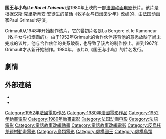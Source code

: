 {{unreferenced|time=2018-11-08T07:39:21+00:00}}
{{noteTA
|1=zh-hans:国王与小鸟; zh-hant:國王與小鳥; zh-tw:國王與鳥
}}
'''国王与小鸟'''('''''Le Roi et l'oiseau''''')是1980年上映的一部[[法国|法国]][[动画|动画]][[电影|电影]]长片。该片是根据[[安徒生|汉斯·克里斯蒂安·安徒生]]的童话《牧羊女与扫烟囱少年》改编的，由[[法国|法国]]动画家Paul Grimault导演。

Grimault从1948年开始制作该片，它的最初片名是La Bergère et le Ramoneur（牧羊女与扫烟囱的）。由于1952年Grimault的合作伙伴违背他的意愿放映了尚未完成的该片，他与合作伙伴的关系破裂，也导致了该片的制作停止。直到1967年Grimault才从新开始制作。1980年，该片以《国王与小鸟》的片名发行。

== 劇情 ==

== 外部連結 ==
* {{imdb title|id=0044414|title=La Bergère et le ramoneur}}
* {{imdb title|id=0079820|title=Le Roi et l'oiseau}}

[[Category:1952年法國電影作品|Category:1952年法國電影作品]]
[[Category:1980年法國電影作品|Category:1980年法國電影作品]]
[[Category:1952年動畫電影|Category:1952年動畫電影]]
[[Category:1980年動畫電影|Category:1980年動畫電影]]
[[Category:法国动画电影|Category:法国动画电影]]
[[Category:法語電影|Category:法語電影]]
[[Category:童話故事改編動畫|Category:童話故事改編動畫]]
[[Category:童話故事改編電影|Category:童話故事改編電影]]
[[Category:反烏托邦題材動畫電影|Category:反烏托邦題材動畫電影]]
[[Category:鳥類電影|Category:鳥類電影]]
[[Category:虛構國王|Category:虛構國王]]
[[Category:虛構鳥類|Category:虛構鳥類]]